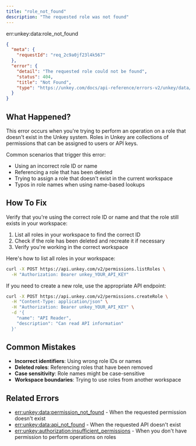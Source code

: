 ```yaml
---
title: "role_not_found"
description: "The requested role was not found"
---
```


<Danger>
err:unkey:data:role_not_found
</Danger>


```json Example
{
  "meta": {
    "requestId": "req_2c9a0jf23l4k567"
  },
  "error": {
    "detail": "The requested role could not be found",
    "status": 404,
    "title": "Not Found",
    "type": "https://unkey.com/docs/api-reference/errors-v2/unkey/data/role_not_found"
  }
}
```

## What Happened?

This error occurs when you're trying to perform an operation on a role that doesn't exist in the Unkey system. Roles in Unkey are collections of permissions that can be assigned to users or API keys.

Common scenarios that trigger this error:
- Using an incorrect role ID or name
- Referencing a role that has been deleted
- Trying to assign a role that doesn't exist in the current workspace
- Typos in role names when using name-based lookups

## How To Fix

Verify that you're using the correct role ID or name and that the role still exists in your workspace:

1. List all roles in your workspace to find the correct ID
2. Check if the role has been deleted and recreate it if necessary
3. Verify you're working in the correct workspace

Here's how to list all roles in your workspace:

```bash
curl -X POST https://api.unkey.com/v2/permissions.listRoles \
  -H "Authorization: Bearer unkey_YOUR_API_KEY"
```

If you need to create a new role, use the appropriate API endpoint:

```bash
curl -X POST https://api.unkey.com/v2/permissions.createRole \
  -H "Content-Type: application/json" \
  -H "Authorization: Bearer unkey_YOUR_API_KEY" \
  -d '{
    "name": "API Reader",
    "description": "Can read API information"
  }'
```

## Common Mistakes

- **Incorrect identifiers**: Using wrong role IDs or names
- **Deleted roles**: Referencing roles that have been removed
- **Case sensitivity**: Role names might be case-sensitive
- **Workspace boundaries**: Trying to use roles from another workspace

## Related Errors
- [err:unkey:data:permission_not_found](./permission_not_found) - When the requested permission doesn't exist
- [err:unkey:data:api_not_found](./api_not_found) - When the requested API doesn't exist
- [err:unkey:authorization:insufficient_permissions](../authorization/insufficient_permissions) - When you don't have permission to perform operations on roles
